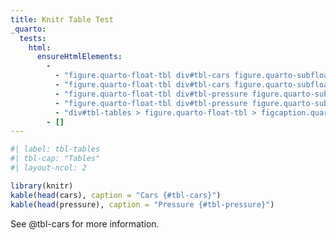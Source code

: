 ```yaml
---
title: Knitr Table Test
_quarto:
  tests:
    html:
      ensureHtmlElements:
        - 
          - "figure.quarto-float-tbl div#tbl-cars figure.quarto-subfloat-tbl table.table"
          - "figure.quarto-float-tbl div#tbl-cars figure.quarto-subfloat-tbl figcaption.quarto-subfloat-caption"
          - "figure.quarto-float-tbl div#tbl-pressure figure.quarto-subfloat-tbl table.table"
          - "figure.quarto-float-tbl div#tbl-pressure figure.quarto-subfloat-tbl figcaption.quarto-subfloat-caption"
          - "div#tbl-tables > figure.quarto-float-tbl > figcaption.quarto-float-caption"
        - []
---
```


```r
#| label: tbl-tables
#| tbl-cap: "Tables"
#| layout-ncol: 2

library(knitr)
kable(head(cars), caption = "Cars {#tbl-cars}")
kable(head(pressure), caption = "Pressure {#tbl-pressure}")
```

See @tbl-cars for more information.